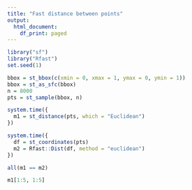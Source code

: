 ```yaml
---
title: "Fast distance between points"
output:
  html_document:
    df_print: paged
---
```


```r
library("sf")
library("Rfast")
set.seed(1)
```

```r
bbox = st_bbox(c(xmin = 0, xmax = 1, ymax = 0, ymin = 1))
bbox = st_as_sfc(bbox)
n = 8000
pts = st_sample(bbox, n)
```

```r
system.time({
  m1 = st_distance(pts, which = "Euclidean")
})
```

```r
system.time({
  df = st_coordinates(pts)
  m2 = Rfast::Dist(df, method = "euclidean")
})
```
```r
all(m1 == m2)
```

```r
m1[1:5, 1:5]
```

